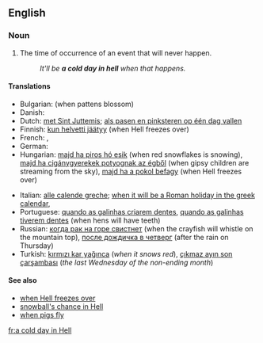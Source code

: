==English==

===Noun===
{{en-noun|head=[[a]] [[cold]] [[day]] [[in]] [[Hell]]|cold days in Hell}}

# {{idiomatic|slang}} The time of occurrence of an event that will never happen.
#: ''It'll be '''a cold day in hell''' when that happens.''

====Translations====
{{trans-top|an event that will never happen}}
* Bulgarian: {{t+|bg|когато цъфнат налъмите|tr=kogáto cǎfnat nalǎmite}} (when pattens blossom)
* Danish: {{t|da|en kold dag i helvede}}
* Dutch: [[met Sint Juttemis]]; [[als pasen en pinksteren op één dag vallen]]
* Finnish: [[kun helvetti jäätyy]] (when Hell freezes over)
* French: {{t|fr|quand les poules auront des dents|tr=when hens will have teeth}}, {{t|fr|la semaine des quatre jeudis|tr=on the week with four Thursdays}}
* German: {{t|de|nie im Leben|tr=not in a lifetime}}
* Hungarian: [[majd ha piros hó esik]] (when red snowflakes is snowing), [[majd ha cigánygyerekek potyognak az égből]] (when gipsy children are streaming from the sky), [[majd ha a pokol befagy]] (when Hell freezes over)
{{trans-mid}}
* Italian: [[alle calende greche]]; [[when it will be a Roman holiday in the greek calendar]], {{t|it|quando gli asini voleranno|tr=when donkeys will fly}}
* Portuguese: [[quando as galinhas criarem dentes]], [[quando as galinhas tiverem dentes]] (when hens will have teeth)
* Russian: [[когда рак на горе свистнет]] (when the crayfish will whistle on the mountain top), [[после дождичка в четверг]] (after the rain on Thursday)
* Turkish: [[kırmızı kar yağınca]] (''when it snows red''), [[çıkmaz ayın son çarşambası]] (''the last Wednesday of the non-ending month'')
{{trans-bottom}}

====See also====
* [[when Hell freezes over]]
* [[snowball's chance in Hell]]
* [[when pigs fly]]

[[fr:a cold day in Hell]]